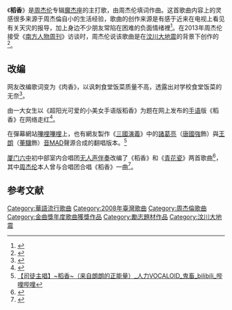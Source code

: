 {{Infobox song
<!-- 注释: | cover      = Capricorn_(album)_cover2.jpg -->
| Name           = 稻香
| Artist         = [[周杰伦|周杰伦]]
| from Album     = [[魔杰座|魔杰座]]
| Released       = 2008年10月15日
| Length         = 3:42
| Label          = [[杰威尔音乐|杰威尔音乐]]
| Lyricist       = [[方文山|方文山]]
| Composer       = 周杰伦
| chronology     = [[周杰伦|周杰伦]]
}}

《'''稻香'''》是[[周杰伦|周杰伦]]专辑[[魔杰座|魔杰座]]的主打歌，由周杰伦填词作曲。这首歌曲内容上的灵感很多来源于周杰倫自小的生活经验，歌曲的创作来源是有感于近来在电视上看见有关天灾的报导，加上身边不少朋友常陷在困难的负面情绪裡<ref>{{cite web|url= http://m2.21cn.com/newdisc/mv/2008/09/25/5246771.shtml|title= 周杰伦《稻香》MV|accessdate= 2009-07-06|work= 21cn|date= 2008-09-25|deadurl= yes|archiveurl= https://web.archive.org/web/20090122144159/http://m2.21cn.com/newdisc/mv/2008/09/25/5246771.shtml|archivedate= 2009-01-22}}</ref>。在2013年周杰伦接受《[[南方人物周刊|南方人物周刊]]》访谈时，周杰伦说该歌曲是在[[汶川大地震|汶川大地震]]的背景下创作的<ref>{{cite news |title=周杰伦为汶川大地震创作《稻香》 港台当年捐款超过200亿 |url=https://www.dwnews.com/%E5%8F%B0%E6%B9%BE/60240518/%E6%B1%B6%E5%B7%9D%E5%9C%B0%E9%9C%8713%E5%91%A8%E5%B9%B4%E5%91%A8%E6%9D%B0%E4%BC%A6%E4%B8%BA%E5%9C%B0%E9%9C%87%E5%88%9B%E4%BD%9C%E7%A8%BB%E9%A6%99%E6%B8%AF%E5%8F%B0%E6%8D%90%E6%AC%BE%E8%B6%85200%E4%BA%BF |accessdate=2021-05-20 |work=多维新闻 |date=2021-05-12 |language=zh-Hans |archive-date=2021-05-20 |archive-url=https://web.archive.org/web/20210520144943/https://www.dwnews.com/%E5%8F%B0%E6%B9%BE/60240518/%E6%B1%B6%E5%B7%9D%E5%9C%B0%E9%9C%8713%E5%91%A8%E5%B9%B4%E5%91%A8%E6%9D%B0%E4%BC%A6%E4%B8%BA%E5%9C%B0%E9%9C%87%E5%88%9B%E4%BD%9C%E7%A8%BB%E9%A6%99%E6%B8%AF%E5%8F%B0%E6%8D%90%E6%AC%BE%E8%B6%85200%E4%BA%BF |dead-url=no }}</ref>。

== 改编 ==
网友改编歌词变为《肉香》，以讽刺食堂饭菜质量不高，透露出对学校食堂饭菜的无奈<ref>{{cite web|url= http://news.163.com/08/1105/11/4Q00CARP000128OQ.html|title= 周杰伦新歌《稻香》遭恶搞变《肉香》|accessdate= 2009-07-06|work= [[网易|网易]]|date= 2008-11-05|archive-url= https://web.archive.org/web/20100724014122/http://news.163.com/08/1105/11/4Q00CARP000128OQ.html|archive-date= 2010-07-24|dead-url= yes}}</ref>。

由一大女生以《超阳光可爱的小美女手语版稻香》为题在网上发布的[[手语|手语]]版《稻香》在网络走红<ref>{{cite web|url=http://www.sx.xinhuanet.com/rdsp/2008-11/30/content_15052407.htm|title=人大女生演绎手语版《稻香》走红网络|accessdate=2009-07-06|work=[[新华网|新华网]]|date=2008-11-30|deadurl=yes|archiveurl=https://web.archive.org/web/20091023113902/http://www.sx.xinhuanet.com/rdsp/2008-11/30/content_15052407.htm|archivedate=2009-10-23}}</ref>。

在彈幕網站[[嗶哩嗶哩|嗶哩嗶哩]]上，也有網友製作《[[三國演義_(電視劇)|三國演義]]》中的[[諸葛亮|諸葛亮]]（[[唐國強|唐國強]]飾）與[[王朗|王朗]]（[[董驥|董驥]]飾）[[音MAD|音MAD]]聲源合成的翻唱版本。<ref>[https://www.bilibili.com/video/av2565074/?from=search&seid=15196787359075501822 【司徒主唱】~稻香~（来自朗朗的正能量）_人力VOCALOID_鬼畜_bilibili_哔哩哔哩]</ref>

[[厦门六中|厦门六中]]初中部室内合唱团[[阿卡贝拉|无人声伴奏]]改编了《稻香》和《[[青花瓷_(歌曲)|青花瓷]]》两首歌曲<ref>{{cite web |title=14名初中生用杯子“敲出”《稻香》：排练一个月，反响不错 |url=http://www.sohu.com/a/225402276_260616 |website=搜狐 |accessdate=2018-06-13 |date=2018-03-12 |archive-date=2018-06-13 |archive-url=https://web.archive.org/web/20180613134148/http://www.sohu.com/a/225402276_260616 |dead-url=no }}</ref>，其中[[周杰伦|周杰伦]]本人曾与合唱团合唱《稻香》一曲<ref>{{cite web |title=厦门六中合唱团和周杰伦同台演出 周董：唱得比我好 |url=http://fj.sina.com.cn/news/s/2018-04-01/detail-ifysuufh4222997.shtml |website=新浪网 |accessdate=2018-06-13 |date=2018-04-01 |archive-date=2018-06-13 |archive-url=https://web.archive.org/web/20180613134412/http://fj.sina.com.cn/news/s/2018-04-01/detail-ifysuufh4222997.shtml |dead-url=no }}</ref>。

== 参考文献 ==
<references/>

{{周杰倫歌曲}}
{{周杰倫}}
{{Golden-Melody-Song}}
{{汶川大地震}}
[[Category:華語流行歌曲|Category:華語流行歌曲]]

[[Category:2008年臺灣歌曲|Category:2008年臺灣歌曲]]
[[Category:周杰倫歌曲|Category:周杰倫歌曲]]
[[Category:金曲獎年度歌曲獲獎作品|Category:金曲獎年度歌曲獲獎作品]]
[[Category:勵志題材作品|Category:勵志題材作品]]
[[Category:汶川大地震|Category:汶川大地震]]